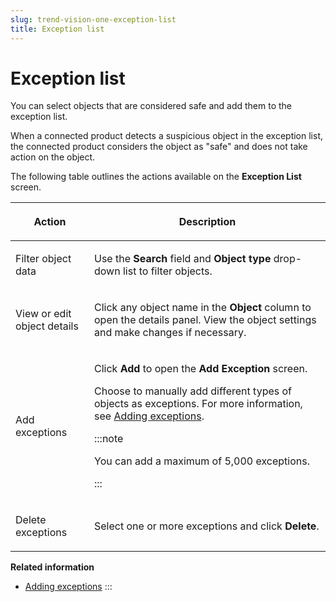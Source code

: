 ```yaml
---
slug: trend-vision-one-exception-list
title: Exception list
---
```

# Exception list

You can select objects that are considered safe and add them to the exception list.

When a connected product detects a suspicious object in the exception list, the connected product considers the object as "safe" and does not take action on the object.

The following table outlines the actions available on the **Exception List** screen.

<table>
<colgroup>
<col style="width: 25%" />
<col style="width: 75%" />
</colgroup>
<thead>
<tr>
<th><p>Action</p></th>
<th><p>Description</p></th>
</tr>
</thead>
<tbody>
<tr>
<td><p>Filter object data</p></td>
<td><p>Use the <strong>Search</strong> field and <strong>Object type</strong> drop-down list to filter objects.</p></td>
</tr>
<tr>
<td><p>View or edit object details</p></td>
<td><p>Click any object name in the <strong>Object</strong> column to open the details panel. View the object settings and make changes if necessary.</p></td>
</tr>
<tr>
<td><p>Add exceptions</p></td>
<td><p>Click <strong>Add</strong> to open the <strong>Add Exception</strong> screen.</p>
<p>Choose to manually add different types of objects as exceptions. For more information, see <a href="trend-vision-one-adding-exceptions">Adding exceptions</a>.</p>


:::note

<p>You can add a maximum of 5,000 exceptions.</p>


:::

</td>
</tr>
<tr>
<td><p>Delete exceptions</p></td>
<td><p>Select one or more exceptions and click <strong>Delete</strong>.</p></td>
</tr>
</tbody>
</table>

**Related information**

- [Adding exceptions](adding-exceptions.md "You can add the domain, file SHA-1, file SHA-256, IP address, sender address, or URL object to the Exception List.")
:::
